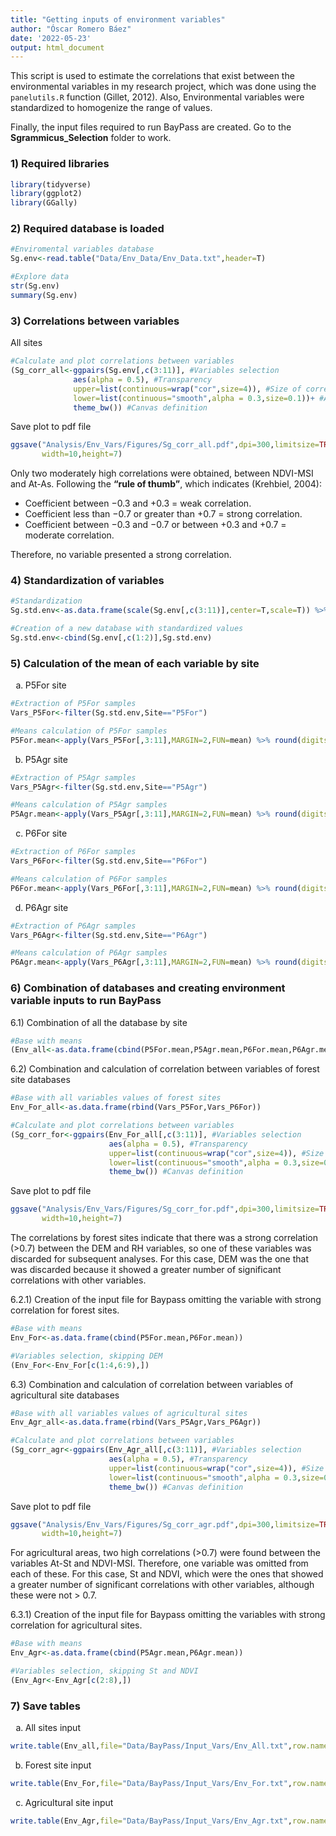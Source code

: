```yaml
---
title: "Getting inputs of environment variables"
author: "Óscar Romero Báez"
date: '2022-05-23'
output: html_document
---
```


This script is used to estimate the correlations that exist between the environmental variables in my research project, which was done using the `panelutils.R` function (Gillet, 2012). Also, Environmental variables were standardized to homogenize the range of values.

Finally, the input files required to run BayPass are created. Go to the **Sgrammicus_Selection** folder to work.

### 1) Required libraries

```r
library(tidyverse)
library(ggplot2)
library(GGally)  
```

### 2) Required database is loaded

```r
#Enviromental variables database
Sg.env<-read.table("Data/Env_Data/Env_Data.txt",header=T)

#Explore data
str(Sg.env)
summary(Sg.env)
```
### 3) Correlations between variables
 
All sites

```r
#Calculate and plot correlations between variables
(Sg_corr_all<-ggpairs(Sg.env[,c(3:11)], #Variables selection
              aes(alpha = 0.5), #Transparency
              upper=list(continuous=wrap("cor",size=4)), #Size of correlation values
              lower=list(continuous="smooth",alpha = 0.3,size=0.1))+ #Add trend line
              theme_bw()) #Canvas definition
```

Save plot to pdf file

```r
ggsave("Analysis/Env_Vars/Figures/Sg_corr_all.pdf",dpi=300,limitsize=TRUE,
       width=10,height=7)
```

Only two moderately high correlations were obtained, between NDVI-MSI and At-As. Following the **"rule of thumb"**, which indicates (Krehbiel, 2004):

- Coefficient between −0.3 and +0.3 = weak correlation. 
- Coefficient less than −0.7 or greater than +0.7 = strong correlation. 
- Coefficient between −0.3 and −0.7 or between +0.3 and +0.7 = moderate correlation.  

Therefore, no variable presented a strong correlation.

### 4) Standardization of variables

```r
#Standardization
Sg.std.env<-as.data.frame(scale(Sg.env[,c(3:11)],center=T,scale=T)) %>% round(digits=4)

#Creation of a new database with standardized values
Sg.std.env<-cbind(Sg.env[,c(1:2)],Sg.std.env)
```

### 5) Calculation of the mean of each variable by site

a) P5For site

```r
#Extraction of P5For samples
Vars_P5For<-filter(Sg.std.env,Site=="P5For")

#Means calculation of P5For samples
P5For.mean<-apply(Vars_P5For[,3:11],MARGIN=2,FUN=mean) %>% round(digits=4)
```

b) P5Agr site

```r
#Extraction of P5Agr samples
Vars_P5Agr<-filter(Sg.std.env,Site=="P5Agr") 

#Means calculation of P5Agr samples
P5Agr.mean<-apply(Vars_P5Agr[,3:11],MARGIN=2,FUN=mean) %>% round(digits=4)
```

c) P6For site

```r
#Extraction of P6For samples
Vars_P6For<-filter(Sg.std.env,Site=="P6For")

#Means calculation of P6For samples
P6For.mean<-apply(Vars_P6For[,3:11],MARGIN=2,FUN=mean) %>% round(digits=4)
```

d) P6Agr site

```r
#Extraction of P6Agr samples
Vars_P6Agr<-filter(Sg.std.env,Site=="P6Agr") 

#Means calculation of P6Agr samples
P6Agr.mean<-apply(Vars_P6Agr[,3:11],MARGIN=2,FUN=mean) %>% round(digits=4)
```

### 6) Combination of databases and creating environment variable inputs to run BayPass

6.1) Combination of all the database by site

```r
#Base with means
(Env_all<-as.data.frame(cbind(P5For.mean,P5Agr.mean,P6For.mean,P6Agr.mean)))
```

6.2) Combination and calculation of correlation between variables of forest site databases

```r
#Base with all variables values of forest sites
Env_For_all<-as.data.frame(rbind(Vars_P5For,Vars_P6For))

#Calculate and plot correlations between variables
(Sg_corr_for<-ggpairs(Env_For_all[,c(3:11)], #Variables selection
                      aes(alpha = 0.5), #Transparency
                      upper=list(continuous=wrap("cor",size=4)), #Size of correlation values
                      lower=list(continuous="smooth",alpha = 0.3,size=0.1))+ #Add trend line
                      theme_bw()) #Canvas definition
```

Save plot to pdf file

```r
ggsave("Analysis/Env_Vars/Figures/Sg_corr_for.pdf",dpi=300,limitsize=TRUE,
       width=10,height=7)
```

The correlations by forest sites indicate that there was a strong correlation (>0.7) between the DEM and RH variables, so one of these variables was discarded for subsequent analyses. For this case, DEM was the one that was discarded because it showed a greater number of significant correlations with other variables.

6.2.1) Creation of the input file for Baypass omitting the variable with strong correlation for forest sites.

```r
#Base with means
Env_For<-as.data.frame(cbind(P5For.mean,P6For.mean))

#Variables selection, skipping DEM
(Env_For<-Env_For[c(1:4,6:9),])
```

6.3) Combination and calculation of correlation between variables of agricultural site databases

```r
#Base with all variables values of agricultural sites
Env_Agr_all<-as.data.frame(rbind(Vars_P5Agr,Vars_P6Agr))

#Calculate and plot correlations between variables
(Sg_corr_agr<-ggpairs(Env_Agr_all[,c(3:11)], #Variables selection
                      aes(alpha = 0.5), #Transparency
                      upper=list(continuous=wrap("cor",size=4)), #Size of correlation values
                      lower=list(continuous="smooth",alpha = 0.3,size=0.1))+ #Add trend line
                      theme_bw()) #Canvas definition
```

Save plot to pdf file

```r
ggsave("Analysis/Env_Vars/Figures/Sg_corr_agr.pdf",dpi=300,limitsize=TRUE,
       width=10,height=7)
```

For agricultural areas, two high correlations (>0.7) were found between the variables At-St and NDVI-MSI. Therefore, one variable was omitted from each of these. For this case, St and NDVI, which were the ones that showed a greater number of significant correlations with other variables, although these were not > 0.7.

6.3.1) Creation of the input file for Baypass omitting the variables with strong correlation for agricultural sites.

```r
#Base with means
Env_Agr<-as.data.frame(cbind(P5Agr.mean,P6Agr.mean))

#Variables selection, skipping St and NDVI
(Env_Agr<-Env_Agr[c(2:8),])
```

### 7) Save tables

a) All sites input

```r
write.table(Env_all,file="Data/BayPass/Input_Vars/Env_All.txt",row.names=F,col.names=F,quote=F,sep="\t")
```

b) Forest site input

```r
write.table(Env_For,file="Data/BayPass/Input_Vars/Env_For.txt",row.names=F,col.names=F,quote=F,sep="\t")
```

c) Agricultural site input

```r
write.table(Env_Agr,file="Data/BayPass/Input_Vars/Env_Agr.txt",row.names=F,col.names=F,quote=F,sep="\t")
```
